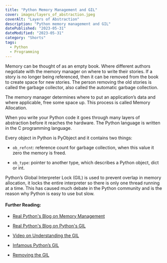 ```yaml
---
title: "Python Memory Management and GIL"
cover: images/layers_of_abstraction.jpeg
coverAlt: "Layers of Abstraction"
description: "Python memory management and GIL"
datePublished: "2023-05-31"
dateModified: "2023-05-31"
category: "Shorts"
tags:
  - Python
  - Programming
---
```


Memory can be thought of as an empty book. Where different authors negotiate with the memory manager on where to write their stories. If a story is no longer being referenced, then it can be removed from the book to create space for new stories. The person removing the old stories is called the garbage collector, also called the automatic garbage collection. 

The memory manager determines where to put an application’s data and where applicable, free some space up. This process is called Memory Allocation. 

When you write your Python code it goes through many layers of abstraction before it reaches the hardware. The Python language is written in the C programming language.


Every object in Python is PyObject and it contains two things:
- `ob_refcnt`: reference count for garbage collection, when this value it zero the memory is freed.

- `ob_type`: pointer to another type, which describes a Python object, dict or int.

Python’s Global Interpreter Lock (GIL) is used to prevent overlap in memory allocation, it locks the entire interpreter so there is only one thread running at a time. This has caused much debate in the Python community and is the reason why Python is easy to use but slow. 

#### Further Reading:

- [Real Python's Blog on Memory Management](https://realpython.com/python-memory-management)

- [Real Python's Blog on Python's GIL](https://realpython.com/python-gil)

- [Video on Understanding the GIL](https://www.youtube.com/watch?v=Obt-vMVdM8s)
- [Infamous Python’s GIL](https://www.youtube.com/watch?v=KVKufdTphKs)
- [Removing the GIL](https://www.youtube.com/watch?v=P3AyI_u66Bw)
